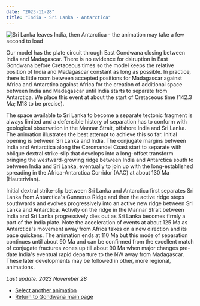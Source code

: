 ```yaml
---
date: "2023-11-28"
title: "India - Sri Lanka - Antarctica"
---
```


![Sri Lanka leaves India, then Antarctica - the animation may take a few second to load](http://www.reeves.nl/upload/SRI-2-text.gif)

Our model has the plate circuit through East Gondwana closing between India and Madagascar.  There is no evidence for dsiruption in East Gondwana before Cretaceous
times so the model keeps the relative position of India and Madagascar constant as long as possible. In practice, there is little room between accepted positions for
Madagascar against Africa and Antarctica against Africa for the creation of additional space between India and Madagascar until India starts to separate from 
Antarctica.  We place this event at about the start of Cretaceous time (142.3 Ma; M18 to be precise).

The space available to Sri Lanka to become a separate tectonic fragment is always limited and a defensible history of separation has to conform with geological 
observation in the Mannar Strait, offshore India and Sri Lanka. The animation illustrates the best attempt to achieve this so far. Initial opening is between 
Sri Lanka and India. The conjugate margins between India and Antarctica along the Coromandel Coast start to separate with oblique dextral strike-slip that develops 
into a long-offset transform bringing the westward-growing ridge between India and Antarctica south to between India and Sri Lanka, eventually to join up with the 
long-established spreading in the Africa-Antarctica Corridor (AAC) at about 130 Ma (Hauterivian).

Initial dextral strike-slip between Sri Lanka and Antarctica first separates Sri Lanka from Antarctica's Gunnerus Ridge and then the active ridge steps southwards 
and evolves progressively into an active new ridge between Sri Lanka and Antarctica. Activity on the ridge in the Mannar Strait between India and Sri Lanka 
progressively dies out as Sri Lanka becomes firmly a part of the India plate. Note the acceleration of events at about 125 Ma as Antarctica's movement away 
from Africa takes on a new direction and its pace quickens. The animation ends at 110 Ma but this mode of separation continues until about 90 Ma and can be 
confirmed from the excellent match of conjugate fractures zones up till about 90 Ma when major changes pre-date India's eventual rapid departure to the NW 
away from Madagascar. These later developments may be followed in other, more regional, animations.
 
 *Last update: 2023 November 28*
 
 * [Select another animation](../animations)
 * [Return to Gondwana main page](../../gondwana)
